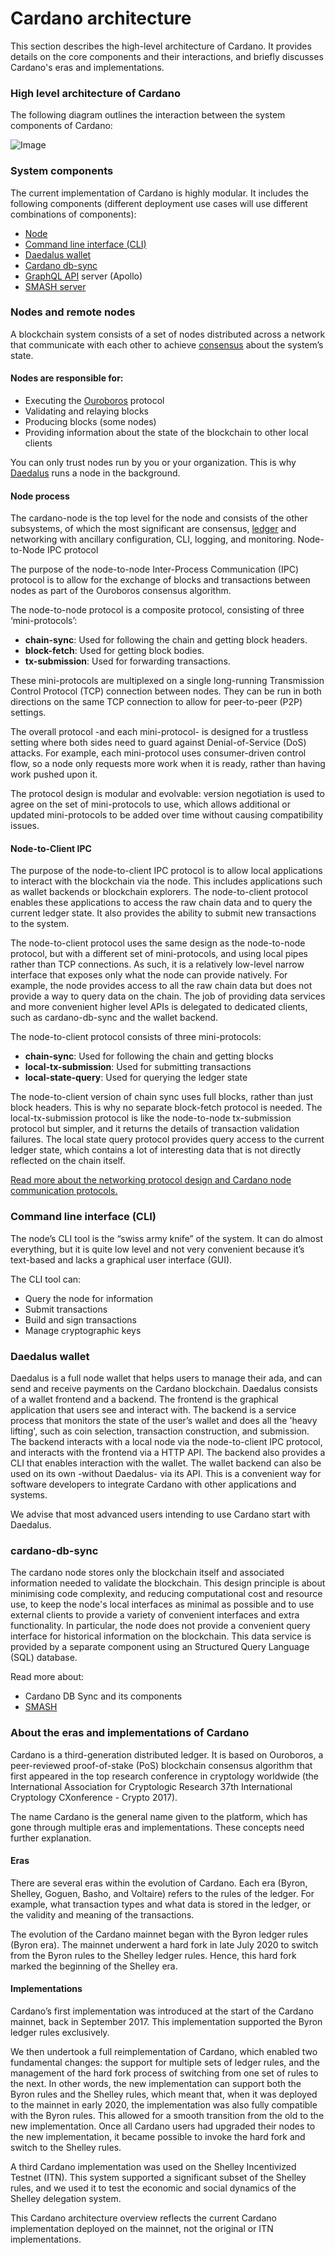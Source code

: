 
# Cardano architecture

This section describes the high-level architecture of Cardano. It provides details on the core components and their interactions, and briefly discusses Cardano's eras and implementations.

### High level architecture of Cardano

The following diagram outlines the interaction between the system components of Cardano:

![Image](https://ucarecdn.com/3756645a-a4a2-4d2f-846a-e454bf7cba60/)

### System components

The current implementation of Cardano is highly modular. It includes the following components (different deployment use cases will use different combinations of components):

- [Node](https://github.com/input-output-hk/cardano-node)
- [Command line interface (CLI)](https://github.com/input-output-hk/cardano-node/blob/master/doc/reference/cardano-node-cli-reference.md)
- [Daedalus wallet](https://github.com/input-output-hk/cardano-wallet)
- [Cardano db-sync](https://github.com/input-output-hk/cardano-db-sync)
- [GraphQL API](https://github.com/input-output-hk/cardano-graphql) server (Apollo)
- [SMASH server](https://github.com/input-output-hk/smash)

### Nodes and remote nodes

A blockchain system consists of a set of nodes distributed across a network that communicate with each other to achieve [consensus](https://docs.cardano.org/core-concepts/consensus-explained) about the system’s state.

#### Nodes are responsible for:

- Executing the [Ouroboros](https://github.com/input-output-hk/ouroboros-network/#ouroboros-network) protocol
- Validating and relaying blocks
- Producing blocks (some nodes)
- Providing information about the state of the blockchain to other local clients

You can only trust nodes run by you or your organization. This is why [Daedalus](https://docs.cardano.org/cardano-components/daedalus-wallet) runs a node in the background.

#### Node process

The cardano-node is the top level for the node and consists of the other subsystems, of which the most significant are consensus, [ledger](https://github.com/input-output-hk/cardano-ledger-specs#cardano-ledger) and networking with ancillary configuration, CLI, logging, and monitoring.
Node-to-Node IPC protocol

The purpose of the node-to-node Inter-Process Communication (IPC) protocol is to allow for the exchange of blocks and transactions between nodes as part of the Ouroboros consensus algorithm.

The node-to-node protocol is a composite protocol, consisting of three ‘mini-protocols’:

- **chain-sync**: Used for following the chain and getting block headers.
- **block-fetch**: Used for getting block bodies.
- **tx-submission**: Used for forwarding transactions.

These mini-protocols are multiplexed on a single long-running Transmission Control Protocol (TCP) connection between nodes. They can be run in both directions on the same TCP connection to allow for peer-to-peer (P2P) settings.

The overall protocol -and each mini-protocol- is designed for a trustless setting where both sides need to guard against Denial-of-Service (DoS) attacks. For example, each mini-protocol uses consumer-driven control flow, so a node only requests more work when it is ready, rather than having work pushed upon it.

The protocol design is modular and evolvable: version negotiation is used to agree on the set of mini-protocols to use, which allows additional or updated mini-protocols to be added over time without causing compatibility issues.

#### Node-to-Client IPC

The purpose of the node-to-client IPC protocol is to allow local applications to interact with the blockchain via the node. This includes applications such as wallet backends or blockchain explorers. The node-to-client protocol enables these applications to access the raw chain data and to query the current ledger state. It also provides the ability to submit new transactions to the system.

The node-to-client protocol uses the same design as the node-to-node protocol, but with a different set of mini-protocols, and using local pipes rather than TCP connections. As such, it is a relatively low-level narrow interface that exposes only what the node can provide natively. For example, the node provides access to all the raw chain data but does not provide a way to query data on the chain. The job of providing data services and more convenient higher level APIs is delegated to dedicated clients, such as cardano-db-sync and the wallet backend.

The node-to-client protocol consists of three mini-protocols:

- **chain-sync**: Used for following the chain and getting blocks
- **local-tx-submission**: Used for submitting transactions
- **local-state-query**: Used for querying the ledger state

The node-to-client version of chain sync uses full blocks, rather than just block headers. This is why no separate block-fetch protocol is needed. The local-tx-submission protocol is like the node-to-node tx-submission protocol but simpler, and it returns the details of transaction validation failures. The local state query protocol provides query access to the current ledger state, which contains a lot of interesting data that is not directly reflected on the chain itself.

[Read more about the networking protocol design and Cardano node communication protocols.](https://docs.cardano.org/explore-cardano/cardano-network/networking-protocol)

### Command line interface (CLI)

The node’s CLI tool is the “swiss army knife” of the system. It can do almost everything, but it is quite low level and not very convenient because it’s text-based and lacks a graphical user interface (GUI).

The CLI tool can:

- Query the node for information
- Submit transactions
- Build and sign transactions
- Manage cryptographic keys

### Daedalus wallet

Daedalus is a full node wallet that helps users to manage their ada, and can send and receive payments on the Cardano blockchain. Daedalus consists of a wallet frontend and a backend. The frontend is the graphical application that users see and interact with. The backend is a service process that monitors the state of the user’s wallet and does all the 'heavy lifting', such as coin selection, transaction construction, and submission. The backend interacts with a local node via the node-to-client IPC protocol, and interacts with the frontend via a HTTP API. The backend also provides a CLI that enables interaction with the wallet. The wallet backend can also be used on its own -without Daedalus- via its API. This is a convenient way for software developers to integrate Cardano with other applications and systems.

We advise that most advanced users intending to use Cardano start with Daedalus.

### cardano-db-sync

The cardano node stores only the blockchain itself and associated information needed to validate the blockchain. This design principle is about minimising code complexity, and reducing computational cost and resource use, to keep the node's local interfaces as minimal as possible and to use external clients to provide a variety of convenient interfaces and extra functionality. In particular, the node does not provide a convenient query interface for historical information on the blockchain. This data service is provided by a separate component using an Structured Query Language (SQL) database.

Read more about:

- Cardano DB Sync and its components
- [SMASH](https://docs.cardano.org/cardano-components/smash)

### About the eras and implementations of Cardano

Cardano is a third-generation distributed ledger. It is based on Ouroboros, a peer-reviewed proof-of-stake (PoS) blockchain consensus algorithm that first appeared in the top research conference in cryptology worldwide (the International Association for Cryptologic Research 37th International Cryptology CXonference - Crypto 2017).

The name Cardano is the general name given to the platform, which has gone through multiple eras and implementations. These concepts need further explanation.

#### Eras

There are several eras within the evolution of Cardano. Each era (Byron, Shelley, Goguen, Basho, and Voltaire) refers to the rules of the ledger. For example, what transaction types and what data is stored in the ledger, or the validity and meaning of the transactions.

The evolution of the Cardano mainnet began with the Byron ledger rules (Byron era). The mainnet underwent a hard fork in late July 2020 to switch from the Byron rules to the Shelley ledger rules. Hence, this hard fork marked the beginning of the Shelley era.

#### Implementations

Cardano’s first implementation was introduced at the start of the Cardano mainnet, back in September 2017. This implementation supported the Byron ledger rules exclusively.

We then undertook a full reimplementation of Cardano, which enabled two fundamental changes: the support for multiple sets of ledger rules, and the management of the hard fork process of switching from one set of rules to the next. In other words, the new implementation can support both the Byron rules and the Shelley rules, which meant that, when it was deployed to the mainnet in early 2020, the implementation was also fully compatible with the Byron rules. This allowed for a smooth transition from the old to the new implementation. Once all Cardano users had upgraded their nodes to the new implementation, it became possible to invoke the hard fork and switch to the Shelley rules.

A third Cardano implementation was used on the Shelley Incentivized Testnet (ITN). This system supported a significant subset of the Shelley rules, and we used it to test the economic and social dynamics of the Shelley delegation system.

This Cardano architecture overview reflects the current Cardano implementation deployed on the mainnet, not the original or ITN implementations.
